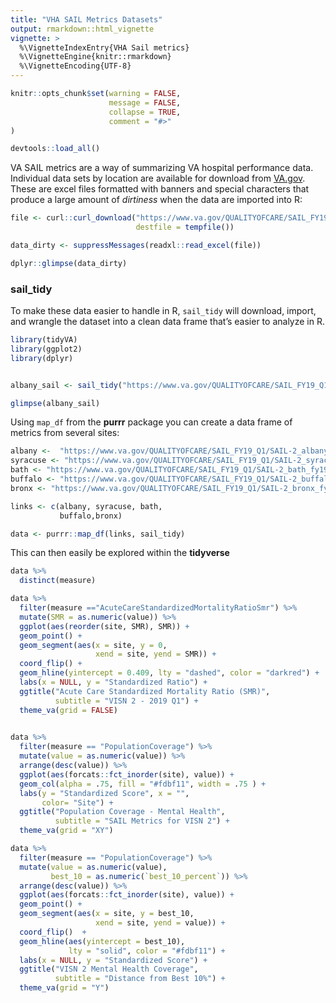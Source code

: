 ```yaml
---
title: "VHA SAIL Metrics Datasets"
output: rmarkdown::html_vignette
vignette: >
  %\VignetteIndexEntry{VHA Sail metrics}
  %\VignetteEngine{knitr::rmarkdown}
  %\VignetteEncoding{UTF-8}
---
```


```r
knitr::opts_chunk$set(warning = FALSE,
                      message = FALSE,
                      collapse = TRUE,
                      comment = "#>"
)

devtools::load_all()

```


VA SAIL metrics are a way of summarizing VA hospital performance data.  Individual data sets by location are available for download from [VA.gov](https://www.va.gov/QUALITYOFCARE/measure-up/Strategic_Analytics_for_Improvement_and_Learning_SAIL.asp).  These are excel files formatted with banners and special characters that produce a large amount of *dirtiness* when the data are imported into R:

```r

file <- curl::curl_download("https://www.va.gov/QUALITYOFCARE/SAIL_FY19_Q1/SAIL-2_albany_fy19q1.xlsx", 
                            destfile = tempfile())

data_dirty <- suppressMessages(readxl::read_excel(file))

dplyr::glimpse(data_dirty)

```

### sail_tidy  

To make these data easier to handle in R, `sail_tidy` will download, import, and wrangle the dataset into a clean data frame that's easier to analyze in R.

```r
library(tidyVA)
library(ggplot2)
library(dplyr)


albany_sail <- sail_tidy("https://www.va.gov/QUALITYOFCARE/SAIL_FY19_Q1/SAIL-2_albany_fy19q1.xlsx")

glimpse(albany_sail)

```

Using `map_df` from the __purrr__ package you can create a data frame of metrics from several sites:

```r

albany <-  "https://www.va.gov/QUALITYOFCARE/SAIL_FY19_Q1/SAIL-2_albany_fy19q1.xlsx"
syracuse <- "https://www.va.gov/QUALITYOFCARE/SAIL_FY19_Q1/SAIL-2_syracuse_fy19q1.xlsx"
bath <- "https://www.va.gov/QUALITYOFCARE/SAIL_FY19_Q1/SAIL-2_bath_fy19q1.xlsx"
buffalo <- "https://www.va.gov/QUALITYOFCARE/SAIL_FY19_Q1/SAIL-2_buffalo_fy19q1.xlsx"
bronx <- "https://www.va.gov/QUALITYOFCARE/SAIL_FY19_Q1/SAIL-2_bronx_fy19q1.xlsx"

links <- c(albany, syracuse, bath,
           buffalo,bronx)

data <- purrr::map_df(links, sail_tidy)

```

This can then easily be explored within the __tidyverse__

```r
data %>% 
  distinct(measure)

```

```r

data %>%
  filter(measure =="AcuteCareStandardizedMortalityRatioSmr") %>%
  mutate(SMR = as.numeric(value)) %>% 
  ggplot(aes(reorder(site, SMR), SMR)) +
  geom_point() +
  geom_segment(aes(x = site, y = 0, 
                   xend = site, yend = SMR)) +
  coord_flip() + 
  geom_hline(yintercept = 0.409, lty = "dashed", color = "darkred") +
  labs(x = NULL, y = "Standardized Ratio") +
  ggtitle("Acute Care Standardized Mortality Ratio (SMR)",
          subtitle = "VISN 2 - 2019 Q1") +
  theme_va(grid = FALSE)
  
```




```r

data %>% 
  filter(measure == "PopulationCoverage") %>%
  mutate(value = as.numeric(value)) %>%
  arrange(desc(value)) %>% 
  ggplot(aes(forcats::fct_inorder(site), value)) +
  geom_col(alpha = .75, fill = "#fdbf11", width = .75 ) +
  labs(y = "Standardized Score", x = "",
       color= "Site") +
  ggtitle("Population Coverage - Mental Health",
          subtitle = "SAIL Metrics for VISN 2") +
  theme_va(grid = "XY")
```



```r

data %>% 
  filter(measure == "PopulationCoverage") %>%
  mutate(value = as.numeric(value),
         best_10 = as.numeric(`best_10_percent`)) %>% 
  arrange(desc(value)) %>% 
  ggplot(aes(forcats::fct_inorder(site), value)) +
  geom_point() +
  geom_segment(aes(x = site, y = best_10, 
                   xend = site, yend = value)) +
  coord_flip()  +
  geom_hline(aes(yintercept = best_10), 
             lty = "solid", color = "#fdbf11") +
  labs(x = NULL, y = "Standardized Score") +
  ggtitle("VISN 2 Mental Health Coverage",
          subtitle = "Distance from Best 10%") +
  theme_va(grid = "Y") 

``` 




